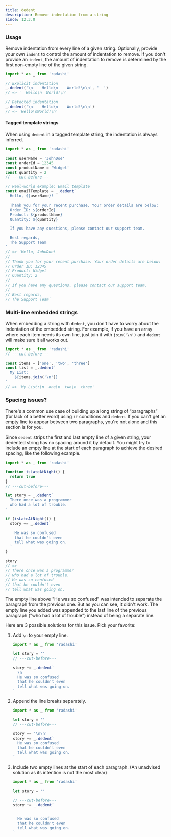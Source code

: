 ```yaml
---
title: dedent
description: Remove indentation from a string
since: 12.3.0
---
```


### Usage

Remove indentation from every line of a given string. Optionally, provide your own `indent` to control the amount of indentation to remove. If you don't provide an `indent`, the amount of indentation to remove is determined by the first non-empty line of the given string.

```ts twoslash
import * as _ from 'radashi'

// Explicit indentation
_.dedent('\n    Hello\n    World!\n\n', '  ')
// => '  Hello\n  World!\n'

// Detected indentation
_.dedent('\n    Hello\n    World!\n\n')
// => 'Hello\nWorld!\n'
```

#### Tagged template strings

When using `dedent` in a tagged template string, the indentation is always inferred.

```ts twoslash
import * as _ from 'radashi'

const userName = 'JohnDoe'
const orderId = 12345
const productName = 'Widget'
const quantity = 2
// ---cut-before---

// Real-world example: Email template
const emailTemplate = _.dedent`
  Hello, ${userName}!

  Thank you for your recent purchase. Your order details are below:
  Order ID: ${orderId}
  Product: ${productName}
  Quantity: ${quantity}

  If you have any questions, please contact our support team.

  Best regards,
  The Support Team
`
// => `Hello, JohnDoe!
//
// Thank you for your recent purchase. Your order details are below:
// Order ID: 12345
// Product: Widget
// Quantity: 2
//
// If you have any questions, please contact our support team.
//
// Best regards,
// The Support Team`
```

### Multi-line embedded strings

When embedding a string with `dedent`, you don't have to worry about the indentation of the embedded string. For example, if you have an array where each item needs its own line, just join it with `join('\n')` and `dedent` will make sure it all works out.

```ts twoslash
import * as _ from 'radashi'
// ---cut-before---

const items = ['one', 'two', 'three']
const list = _.dedent`
  My List:
    ${items.join('\n')}
`
// => 'My List:\n  one\n  two\n  three'
```

### Spacing issues?

There's a common use case of building up a long string of “paragraphs” (for lack of a better word) using `if` conditions and `dedent`. If you can't get an empty line to appear between two paragraphs, you're not alone and this section is for you.

Since `dedent` strips the first and last empty line of a given string, your dedented string has no spacing around it by default. You might try to include an empty line at the start of each paragraph to achieve the desired spacing, like the following example.

```ts twoslash
import * as _ from 'radashi'

function isLateAtNight() {
  return true
}
// ---cut-before---

let story = _.dedent`
  There once was a programmer
  who had a lot of trouble.
`

if (isLateAtNight()) {
  story += _.dedent`

    He was so confused
    that he couldn't even
    tell what was going on.
  `
}

story
// =>
// There once was a programmer
// who had a lot of trouble.
// He was so confused
// that he couldn't even
// tell what was going on.
```

The empty line above "He was so confused" was intended to separate the paragraph from the previous one. But as you can see, it didn't work. The empty line you added was appended to the last line of the previous paragraph ("who had a lot of trouble") instead of being a separate line.

Here are 3 possible solutions for this issue. Pick your favorite:

1. Add `\n` to your empty line.

   ```ts twoslash
   import * as _ from 'radashi'

   let story = ''
   // ---cut-before---

   story += _.dedent`
     \n
     He was so confused
     that he couldn't even
     tell what was going on.
   `
   ```

2. Append the line breaks separately.

   ```ts twoslash
   import * as _ from 'radashi'

   let story = ''
   // ---cut-before---

   story += '\n\n'
   story += _.dedent`
     He was so confused
     that he couldn't even
     tell what was going on.
   `
   ```

3. Include two empty lines at the start of each paragraph. (An unadvised solution as its intention is not the most clear)

   ```ts twoslash
   import * as _ from 'radashi'

   let story = ''
   
   // ---cut-before---
   story += _.dedent`
   
   
     He was so confused
     that he couldn't even
     tell what was going on.
   `
   ```
